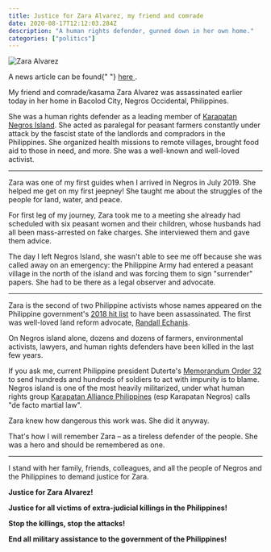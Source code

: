 ```yaml
---
title: Justice for Zara Alvarez, my friend and comrade
date: 2020-08-17T12:12:03.284Z
description: "A human rights defender, gunned down in her own home."
categories: ["politics"]
---
```


![Zara Alvarez](./zara.jpg)

<span className="text-sm italic">
  A news article can be found{" "}
  <a href="https://newsinfo.inquirer.net/1323087/negros-based-activist-killed-in-bacolod-rights-group-says">
    here
  </a>
  .
</span>

My friend and comrade/kasama Zara Alvarez was assassinated earlier today in her home in Bacolod City, Negros Occidental, Philippines.

She was a human rights defender as a leading member of [Karapatan Negros Island](https://www.facebook.com/KarapatanNegrosIsland/). She acted as paralegal for peasant farmers constantly under attack by the fascist state of the landlords and compradors in the Philippines. She organized health missions to remote villages, brought food aid to those in need, and more. She was a well-known and well-loved activist.

---

Zara was one of my first guides when I arrived in Negros in July 2019. She helped
me get on my first jeepney! She taught me about the struggles of the people for land,
water, and peace.

For first leg of my journey, Zara took me to a meeting she already had scheduled with six peasant women and their children, whose husbands had all been mass-arrested on fake charges. She interviewed them and gave them advice.

The day I left Negros Island, she wasn't able to see me off because she was called away on an emergency: the Philippine Army had entered a peasant village in the north of the island and was forcing them to sign "surrender" papers. She had to be there as a legal observer and advocate.

---

Zara is the second of two Philippine activists whose names appeared on the Philippine government's [2018 hit list](https://rappler.com/nation/philippines-terrorist-tag-communist-rebels) to have been assassinated. The first was well-loved land reform advocate, [Randall Echanis](https://rappler.com/newsbreak/in-depth/randall-echanis-lifelong-reform-advocate).

On Negros island alone, dozens and dozens of farmers, environmental activists, lawyers, and human rights defenders have been killed in the last few years.

If you ask me, current Philippine president Duterte's [Memorandum Order 32](https://www.officialgazette.gov.ph/downloads/2018/11nov/20181122-MO-32-RRD.pdf) to send hundreds and hundreds of soldiers to act with impunity is to blame. Negros island is one of the most heavily militarized, under what human rights group [Karapatan Alliance Philippines](https://www.karapatan.org/) (esp Karapatan Negros) calls "de facto martial law".

Zara knew how dangerous this work was. She did it anyway.

That's how I will remember Zara – as a tireless defender of the people. She was a hero and should be remembered as one.

---

I stand with her family, friends, colleagues, and all the people of Negros and the Philippines to demand justice for Zara.

**Justice for Zara Alvarez!**

**Justice for all victims of extra-judicial killings in the Philippines!**

**Stop the killings, stop the attacks!**

**End all military assistance to the government of the Philippines!**
